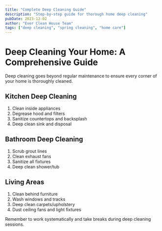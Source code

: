 ```yaml
---
title: "Complete Deep Cleaning Guide"
description: "Step-by-step guide for thorough home deep cleaning"
pubDate: 2023-12-02
author: "Ever Clean House Team"
tags: ["deep cleaning", "spring cleaning", "home care"]
---
```


# Deep Cleaning Your Home: A Comprehensive Guide

Deep cleaning goes beyond regular maintenance to ensure every corner of your home is thoroughly cleaned.

## Kitchen Deep Cleaning
1. Clean inside appliances
2. Degrease hood and filters
3. Sanitize countertops and backsplash
4. Deep clean sink and disposal

## Bathroom Deep Cleaning
1. Scrub grout lines
2. Clean exhaust fans
3. Sanitize all fixtures
4. Deep clean shower/tub

## Living Areas
1. Clean behind furniture
2. Wash windows and tracks
3. Deep clean carpets/upholstery
4. Dust ceiling fans and light fixtures

Remember to work systematically and take breaks during deep cleaning sessions.
